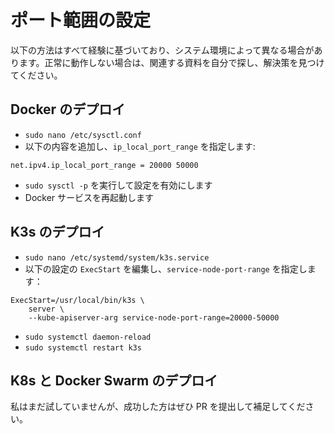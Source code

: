 # ポート範囲の設定

以下の方法はすべて経験に基づいており、システム環境によって異なる場合があります。正常に動作しない場合は、関連する資料を自分で探し、解決策を見つけてください。

## Docker のデプロイ

- `sudo nano /etc/sysctl.conf`
- 以下の内容を追加し、`ip_local_port_range` を指定します:

```
net.ipv4.ip_local_port_range = 20000 50000
```

- `sudo sysctl -p` を実行して設定を有効にします
- Docker サービスを再起動します

## K3s のデプロイ

- `sudo nano /etc/systemd/system/k3s.service`
- 以下の設定の `ExecStart` を編集し、`service-node-port-range` を指定します：

```
ExecStart=/usr/local/bin/k3s \
    server \
    --kube-apiserver-arg service-node-port-range=20000-50000
```

- `sudo systemctl daemon-reload`
- `sudo systemctl restart k3s`

## K8s と Docker Swarm のデプロイ

私はまだ試していませんが、成功した方はぜひ PR を提出して補足してください。
